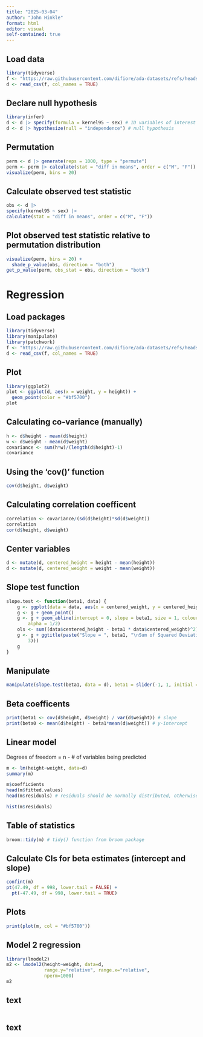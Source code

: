 ```yaml
---
title: "2025-03-04"
author: "John Hinkle"
format: html
editor: visual
self-contained: true
---
```


## Load data

```r
library(tidyverse)
f <- "https://raw.githubusercontent.com/difiore/ada-datasets/refs/heads/main/tbs-2006-2008-ranges.csv"
d <- read_csv(f, col_names = TRUE)
```

## Declare null hypothesis

```r
library(infer)
d <- d |> specify(formula = kernel95 ~ sex) # ID variables of interest
d <- d |> hypothesize(null = "independence") # null hypothesis
```

## Permutation

```r
perm <- d |> generate(reps = 1000, type = "permute")
perm <- perm |> calculate(stat = "diff in means", order = c("M", "F"))
visualize(perm, bins = 20)
```

## Calculate observed test statistic

```r
obs <- d |>
specify(kernel95 ~ sex) |>
calculate(stat = "diff in means", order = c("M", "F"))
```

## Plot observed test statistic relative to permutation distribution

```r
visualize(perm, bins = 20) +
  shade_p_value(obs, direction = "both")
get_p_value(perm, obs_stat = obs, direction = "both")
```

# Regression

## Load packages

```r
library(tidyverse)
library(manipulate)
library(patchwork)
f <- "https://raw.githubusercontent.com/difiore/ada-datasets/refs/heads/main/zombies.csv"
d <- read_csv(f, col_names = TRUE)
```

## Plot

```r
library(ggplot2)
plot <- ggplot(d, aes(x = weight, y = height)) +
  geom_point(color = "#bf5700")
plot
```

## Calculating co-variance (manually)

```r
h <- d$height - mean(d$height)
w <- d$weight - mean(d$weight)
covariance <- sum(h*w)/(length(d$height)-1)
covariance
```

## Using the 'cov()' function

```r
cov(d$height, d$weight)
```

## Calculating correlation coefficent

```r
correlation <- covariance/(sd(d$height)*sd(d$weight))
correlation
cor(d$height, d$weight)
```

## Center variables

```r
d <- mutate(d, centered_height = height - mean(height))
d <- mutate(d, centered_weight = weight - mean(weight))
```

## Slope test function

```r
slope.test <- function(beta1, data) {
    g <- ggplot(data = data, aes(x = centered_weight, y = centered_height))
    g <- g + geom_point()
    g <- g + geom_abline(intercept = 0, slope = beta1, size = 1, colour = "blue",
        alpha = 1/2)
    ols <- sum((data$centered_height - beta1 * data$centered_weight)^2)
    g <- g + ggtitle(paste("Slope = ", beta1, "\nSum of Squared Deviations = ", round(ols,
        3)))
    g
}
```

## Manipulate

```r
manipulate(slope.test(beta1, data = d), beta1 = slider(-1, 1, initial = 0, step = 0.005))
```

## Beta coefficents

```r
print(beta1 <- cov(d$height, d$weight) / var(d$weight)) # slope
print(beta0 <- mean(d$height) - beta1*mean(d$weight)) # y-intercept
```

## Linear model

Degrees of freedom = n - \# of variables being predicted

```r
m <- lm(height~weight, data=d)
summary(m)
```

```r
m$coefficients
head(m$fitted.values)
head(m$residuals) # residuals should be normally distributed, otherwise you should transform data or use a different regression

hist(m$residuals)
```

## Table of statistics

```r
broom::tidy(m) # tidy() function from broom package
```

## Calculate CIs for beta estimates (intercept and slope)

```r
confint(m)
pt(47.49, df = 998, lower.tail = FALSE) +
  pt(-47.49, df = 998, lower.tail = TRUE)
```

## Plots

```r
print(plot(m, col = "#bf5700"))
```

## Model 2 regression

```r
library(lmodel2)
m2 <- lmodel2(height~weight, data=d,
              range.y="relative", range.x="relative",
              nperm=1000)
m2
```

## text

```r

```

## text

```r

```
